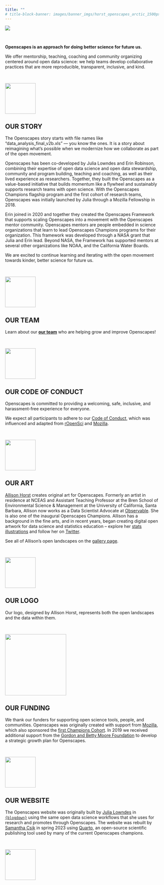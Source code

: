 ```yaml
---
title: ""
# title-block-banner: images/banner_imgs/horst_openscapes_arctic_1500px.png
---
```


::: column-screen
![](images/banner_imgs/horst_openscapes_arctic_1500px.png)

<br>

::: white-div
::: {.medium-body-text .center-text}
**Openscapes is an approach for doing better science for future us.**
:::

::: center-text
We offer mentorship, teaching, coaching and community organizing centered around open data science: we help teams develop collaborative practices that are more reproducible, transparent, inclusive, and kind.
:::

<br>

![](images/minis/horst_openscapes_arctic_squid.png){fig-align="center" width="100"}
:::

::: white-div
## OUR STORY

The Openscapes story starts with file names like "data_analysis_final_v2b.xls" --- you know the ones. It is a story about reimagining what's possible when we modernize how we collaborate as part of the open movement.

Openscapes has been co-developed by Julia Lowndes and Erin Robinson, combining their expertise of open data science and open data stewardship, community and program building, teaching and coaching, as well as their lived experience as researchers. Together, they built the Openscapes as a value-based initiative that builds momentum like a flywheel and sustainably supports research teams with open science. With the Openscapes Champions flagship program and the first cohort of research teams, Openscapes was initially launched by Julia through a Mozilla Fellowship in 2018.

Erin joined in 2020 and together they created the Openscapes Framework that supports scaling Openscapes into a movement with the Openscapes mentor community. Openscapes mentors are people embedded in science organizations that learn to lead Openscapes Champions programs for their organization. This framework was developed through a NASA grant that Julia and Erin lead. Beyond NASA, the Framework has supported mentors at several other organizations like NOAA, and the California Water Boards.

We are excited to continue learning and iterating with the open movement towards kinder, better science for future us.

<br>

![](images/minis/horst_openscapes_arctic_urchins.png){fig-align="center" width="100"}
:::

::: white-div
## OUR TEAM

Learn about our [**our team**](team.qmd) who are helping grow and improve Openscapes!

<br>

![](images/minis/horst_openscapes_arctic_crab.png){fig-align="center" width="100"}
:::

::: white-div
## OUR CODE OF CONDUCT

Openscapes is committed to providing a welcoming, safe, inclusive, and harassment-free experience for everyone.

We expect all participants to adhere to our [Code of Conduct](code_of_conduct.qmd), which was influenced and adapted from [rOpenSci](https://ropensci.org/code-of-conduct/) and [Mozilla](https://www.mozilla.org/en-US/about/governance/policies/participation/).

<br>

![](images/minis/horst_openscapes_arctic_humpback.png){fig-align="center" width="100"}
:::

::: white-div
## OUR ART

[Allison Horst](https://allisonhorst.github.io/) creates original art for Openscapes. Formerly an artist in residence at NCEAS and Assistant Teaching Professor at the Bren School of Environmental Science & Management at the University of California, Santa Barbara, Allison now works as a Data Scientist Advocate at [Observable](https://observablehq.com/). She is also one of the inaugural Openscapes Champions. Allison has a background in the fine arts, and in recent years, began creating digital open artwork for data science and statistics education -- explore her [stats illustrations](https://allisonhorst.com/) and follow her on [Twitter](https://twitter.com/allison_horst).

See all of Allison's open landscapes on the [gallery page](gallery.qmd).

<br>

![](images/minis/horst_openscapes_arctic_narwhal.png){fig-align="center" width="100"}
:::

::: white-div
## OUR LOGO

Our logo, designed by Allison Horst, represents both the open landscapes and the data within them.

<br>

![](images/logo/openscapes_hex_design_final_correct_dimensions.png){fig-align="center" width="200"}
:::

::: white-div
## OUR FUNDING

We thank our funders for supporting open science tools, people, and communities. Openscapes was originally created with support from [Mozilla](https://www.mozilla.org/), which also sponsored the [first Champions Cohort](events/2019-01-21-inaugural/index.Rmd). In 2019 we received additional support from the [Gordon and Betty Moore Foundation](https://www.moore.org/) to develop a strategic growth plan for Openscapes.

<br>

![](images/minis/horst_openscapes_arctic_puffins.png){fig-align="center" width="100"}
:::

::: white-div
## OUR WEBSITE

The Openscapes website was originally built by [Julia Lowndes](https://jules32.github.io/) in [`{blogdown}`](https://pkgs.rstudio.com/blogdown/) using the same open data science workflows that she uses for research and promotes through Openscapes. The website was rebuilt by [Samantha Csik](https://samanthacsik.github.io/) in spring 2023 using [Quarto](https://quarto.org/), an open-source scientific publishing tool used by many of the current Openscapes champions.

<br>

![](images/minis/horst_openscapes_arctic_ship.png){fig-align="center" width="100"}
:::
:::
